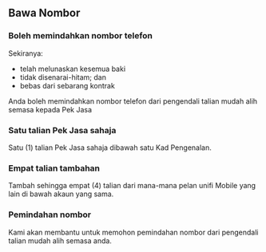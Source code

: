 
<div id="mnp" />
<TopPad />

## Bawa Nombor

### Boleh memindahkan nombor telefon

Sekiranya:

- telah melunaskan kesemua baki
- tidak disenarai-hitam; dan
- bebas dari sebarang kontrak

Anda boleh memindahkan nombor telefon dari pengendali talian
mudah alih semasa kepada Pek Jasa

### Satu talian Pek Jasa sahaja

Satu (1) talian Pek Jasa sahaja dibawah satu Kad Pengenalan.

### Empat talian tambahan

Tambah sehingga empat (4) talian dari mana-mana
pelan unifi Mobile yang lain di bawah akaun yang sama.

### Pemindahan nombor

Kami akan membantu untuk memohon pemindahan nombor dari pengendali talian
mudah alih semasa anda.

<BottomPad />
